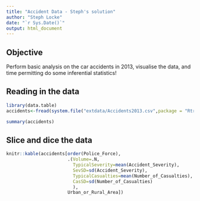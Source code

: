 ```yaml
---
title: "Accident Data - Steph's solution"
author: "Steph Locke"
date: "`r Sys.Date()`"
output: html_document
---
```


## Objective
Perform basic analysis on the car accidents in 2013, visualise the data, and time permitting do some inferential statistics!

## Reading in the data
```r
library(data.table)
accidents<-fread(system.file("extdata/Accidents2013.csv",package = "Rtraining"))

summary(accidents)
```

## Slice and dice the data

```r
knitr::kable(accidents[order(Police_Force),
                       .(Volume=.N,
                         TypicalSeverity=mean(Accident_Severity),
                         SevSD=sd(Accident_Severity),
                         TypicalCasualties=mean(Number_of_Casualties),
                         CasSD=sd(Number_of_Casualties)
                         ),
                       Urban_or_Rural_Area])

```
